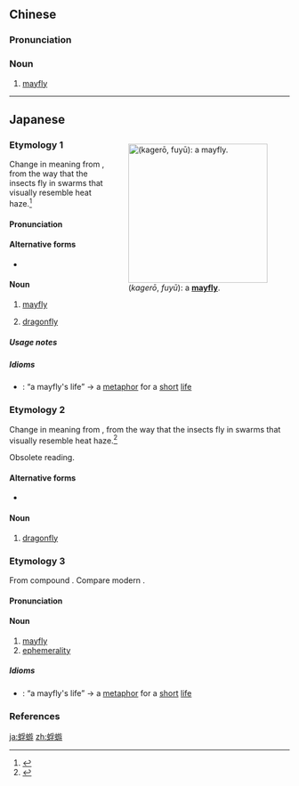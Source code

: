 ==Chinese==
{{zh-forms}}
{{wikipedia|lang=zh}}

===Pronunciation===
{{zh-pron
|m=fúyóu
|c=fau4 jau4
|cat=n
}}

===Noun===
{{zh-noun}}

# [[mayfly]]

{{zh-cat|Mayflies}}

----

==Japanese==
<div style="float:right;">
{{wikipedia|lang=ja}}
{{wikipedia|Mayfly}}
[[File:Haft.jpg|thumb|250px|{{lang|ja|蜉蝣}} (''kagerō'', ''fuyū''): a '''[[mayfly]]'''.]]
</div>

===Etymology 1===
{{ja-kanjitab|yomi=irr|sort=かげろう}}
Change in meaning from {{m|ja|陽炎|tr=kagerō||heat haze, heat shimmer}}, from the way that the insects fly in swarms that visually resemble heat haze.<ref name="KDJ">{{R:Kokugo Dai Jiten}}</ref>

====Pronunciation====
{{ja-pron|yomi=irr|かげろう|acc=2|acc_ref=DJR,NHK|acc2=0|acc2_ref=DJR,NHK}}

====Alternative forms====
* {{ja-l|蜻蛉}} {{qualifier|obsolete}}

====Noun====
{{ja-noun|かげろう|カゲロウ|hhira=かげろふ}}

# [[mayfly]]
# {{lb|ja|obsolete|sort=かげろう}} [[dragonfly]]

=====Usage notes=====
{{U:ja:biology|カゲロウ}}

=====Idioms=====
{{der-top|Idoms}}
* {{ja-r|linkto=蜉蝣の命|蜉蝣 の 命|かげろう の いのち}}: “a mayfly's life” → a [[metaphor]] for a [[short]] [[life]]
{{der-bottom}}

===Etymology 2===
{{ja-kanjitab|yomi=irr|sort=かぎろう}}

Change in meaning from {{m|ja|陽炎|tr=kagirō||heat haze, heat shimmer}}, from the way that the insects fly in swarms that visually resemble heat haze.<ref name="KDJ">{{R:Kokugo Dai Jiten}}</ref>

Obsolete reading.

====Alternative forms====
* {{ja-l|蜻蛉}} {{qualifier|obsolete}}

====Noun====
{{ja-noun|かぎろう|hhira=かぎろふ}}

# {{lb|ja|obsolete|sort=かぎろう}} [[dragonfly]]

===Etymology 3===
{{ja-kanjitab|ふ|ゆう|yomi=o}}
From {{etyl|ltc|ja|sort=ふゆう}} compound {{m|zh|蜉蝣|tr=bjuw yuw?|lit=mayfly + mayfly}}. Compare modern {{etyl|cmn|-}} {{zh-l|蜉蝣|tr=fúyóu|mayfly}}.

====Pronunciation====
{{ja-pron|yomi=o|ふゆう|acc=0|acc_ref=DJR|acc2=1|acc2_ref=DJR}}

====Noun====
{{ja-noun|ふゆう|hhira=ふいう}}

# [[mayfly]]
# [[ephemerality]] {{qualifier|by extension from the way that mayflies are born and die within a day}}

=====Idioms=====
{{der-top|Idoms}}
* {{ja-r|蜉蝣の一期|ふゆう の いちご}}: “a mayfly's life” → a [[metaphor]] for a [[short]] [[life]]
{{der-bottom}}

===References===
<references/>

{{catlangcode|ja|Mayflies|Dragonflies and damselflies|sort=かげろう}}

[[ja:蜉蝣]]
[[zh:蜉蝣]]